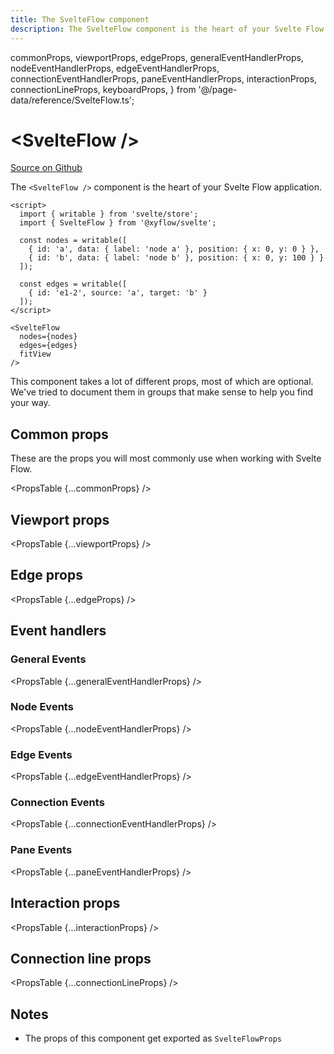 ```yaml
---
title: The SvelteFlow component
description: The SvelteFlow component is the heart of your Svelte Flow application.
---
```


  commonProps,
  viewportProps,
  edgeProps,
  generalEventHandlerProps,
  nodeEventHandlerProps,
  edgeEventHandlerProps,
  connectionEventHandlerProps,
  paneEventHandlerProps,
  interactionProps,
  connectionLineProps,
  keyboardProps,
} from '@/page-data/reference/SvelteFlow.ts';

# &lt;SvelteFlow />

[Source on Github](https://github.com/wbkd/react-flow/blob/78169c992bf95a5dbc9bccbdc2a07725a307e2c3/packages/svelte/src/lib/container/SvelteFlow/SvelteFlow.svelte)

The `<SvelteFlow />` component is the heart of your Svelte Flow application.

```svelte
<script>
  import { writable } from 'svelte/store';
  import { SvelteFlow } from '@xyflow/svelte';

  const nodes = writable([
    { id: 'a', data: { label: 'node a' }, position: { x: 0, y: 0 } },
    { id: 'b', data: { label: 'node b' }, position: { x: 0, y: 100 } }
  ]);

  const edges = writable([
    { id: 'e1-2', source: 'a', target: 'b' }
  ]);
</script>

<SvelteFlow
  nodes={nodes}
  edges={edges}
  fitView
/>
```

This component takes a lot of different props, most of which are optional. We've
tried to document them in groups that make sense to help you find your way.

## Common props

These are the props you will most commonly use when working with Svelte Flow.

<PropsTable {...commonProps} />

## Viewport props

<PropsTable {...viewportProps} />

## Edge props

<PropsTable {...edgeProps} />

## Event handlers

### General Events

<PropsTable {...generalEventHandlerProps} />

### Node Events

<PropsTable {...nodeEventHandlerProps} />

### Edge Events

<PropsTable {...edgeEventHandlerProps} />

### Connection Events

<PropsTable {...connectionEventHandlerProps} />

### Pane Events

<PropsTable {...paneEventHandlerProps} />

## Interaction props

<PropsTable {...interactionProps} />

## Connection line props

<PropsTable {...connectionLineProps} />

## Notes

- The props of this component get exported as `SvelteFlowProps`
